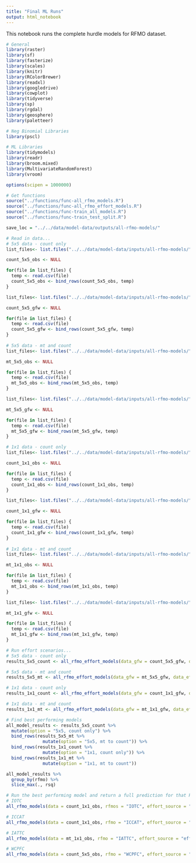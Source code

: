 ```yaml
---
title: "Final ML Runs"
output: html_notebook
---
```


This notebook runs the complete hurdle models for RFMO dataset.

```r
# General
library(raster)
library(sf)
library(fasterize)
library(scales)
library(knitr)
library(RColorBrewer)
library(readxl)
library(googledrive)
library(cowplot)
library(tidyverse)
library(sp)
library(rgdal)
library(geosphere)
library(paletteer)

# Neg Binomial Libraries
library(pscl)

# ML Libraries
library(tidymodels)
library(readr)
library(broom.mixed)
library(MultivariateRandomForest)
library(vroom)

options(scipen = 1000000)

# Get functions
source("../functions/func-all_rfmo_models.R")
source("../functions/func-all_rfmo_effort_models.R")
source("../functions/func-train_all_models.R")
source("../functions/func-train_test_split.R")

save_loc = "../../data/model-data/outputs/all-rfmo-models/"
```

```r
# Read in data... 
# 5x5 data - count only
list_files<- list.files("../../data/model-data/inputs/all-rfmo-models/", pattern = "5x5_count_hooks.csv", full.names = T)

count_5x5_obs <- NULL 

for(file in list_files) {
  temp <- read.csv(file)
  count_5x5_obs <- bind_rows(count_5x5_obs, temp)
} 

list_files<- list.files("../../data/model-data/inputs/all-rfmo-models/", pattern = "5x5_count_kwh.csv", full.names = T)

count_5x5_gfw <- NULL

for(file in list_files) {
  temp <- read.csv(file)
  count_5x5_gfw <- bind_rows(count_5x5_gfw, temp)
} 
  
# 5x5 data - mt and count
list_files<- list.files("../../data/model-data/inputs/all-rfmo-models/", pattern = "5x5_mt_to_count_hooks.csv", full.names = T)

mt_5x5_obs <- NULL 

for(file in list_files) {
  temp <- read.csv(file)
  mt_5x5_obs <- bind_rows(mt_5x5_obs, temp)
} 

list_files<- list.files("../../data/model-data/inputs/all-rfmo-models/", pattern = "5x5_mt_to_count_kwh.csv", full.names = T)

mt_5x5_gfw <- NULL

for(file in list_files) {
  temp <- read.csv(file)
  mt_5x5_gfw <- bind_rows(mt_5x5_gfw, temp)
} 

# 1x1 data - count only
list_files<- list.files("../../data/model-data/inputs/all-rfmo-models/", pattern = "1x1_count_hooks.csv", full.names = T)

count_1x1_obs <- NULL 

for(file in list_files) {
  temp <- read.csv(file)
  count_1x1_obs <- bind_rows(count_1x1_obs, temp)
} 

list_files<- list.files("../../data/model-data/inputs/all-rfmo-models/", pattern = "1x1_count_kwh.csv", full.names = T)

count_1x1_gfw <- NULL

for(file in list_files) {
  temp <- read.csv(file)
  count_1x1_gfw <- bind_rows(count_1x1_gfw, temp)
} 
  
# 1x1 data - mt and count
list_files<- list.files("../../data/model-data/inputs/all-rfmo-models/", pattern = "1x1_mt_to_count_hooks.csv", full.names = T)

mt_1x1_obs <- NULL 

for(file in list_files) {
  temp <- read.csv(file)
  mt_1x1_obs <- bind_rows(mt_1x1_obs, temp)
} 

list_files<- list.files("../../data/model-data/inputs/all-rfmo-models/", pattern = "1x1_mt_to_count_kwh.csv", full.names = T)

mt_1x1_gfw <- NULL

for(file in list_files) {
  temp <- read.csv(file)
  mt_1x1_gfw <- bind_rows(mt_1x1_gfw, temp)
} 
```

```r
# Run effort scenarios... 
# 5x5 data - count only
results_5x5_count <- all_rfmo_effort_models(data_gfw = count_5x5_gfw, data_effort = count_5x5_obs, save_loc = paste0(save_loc, "5x5_count_"))

# 5x5 data - mt and count
results_5x5_mt <- all_rfmo_effort_models(data_gfw = mt_5x5_gfw, data_effort = mt_5x5_obs, save_loc = paste0(save_loc, "5x5_mt_to_count_"))

# 1x1 data - count only
results_1x1_count <- all_rfmo_effort_models(data_gfw = count_1x1_gfw, data_effort = count_1x1_obs, save_loc = paste0(save_loc, "1x1_count_"))

# 1x1 data - mt and count
results_1x1_mt <- all_rfmo_effort_models(data_gfw = mt_1x1_gfw, data_effort = mt_1x1_obs, save_loc = paste0(save_loc, "1x1_mt_to_count_"))
```


```r
# Find best performing models
all_model_results <- results_5x5_count %>% 
  mutate(option = "5x5, count only") %>% 
  bind_rows(results_5x5_mt %>% 
              mutate(option = "5x5, mt to count")) %>% 
  bind_rows(results_1x1_count %>% 
              mutate(option = "1x1, count only")) %>% 
  bind_rows(results_1x1_mt %>% 
              mutate(option = "1x1, mt to count")) 

all_model_results %>% 
  group_by(rfmo) %>% 
  slice_max(., rsq)
```

```r
# Run the best performing model and return a full prediction for that RFMO
# IOTC
all_rfmo_models(data = count_1x1_obs, rfmos = "IOTC", effort_source = "effort reported with bycatch (flag)", save_loc = save_loc)

# ICCAT
all_rfmo_models(data = count_1x1_obs, rfmo = "ICCAT", effort_source = "effort reported with target catch (flag)", save_loc = save_loc)

# IATTC
all_rfmo_models(data = mt_1x1_obs, rfmo = "IATTC", effort_source = "effort reported with bycatch (flag)", save_loc = save_loc)

# WCPFC
all_rfmo_models(data = count_5x5_obs, rfmo = "WCPFC", effort_source = "effort reported with target catch (flag)", save_loc = save_loc)
```

